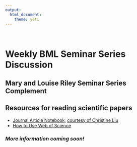 ```yaml
---
output: 
  html_document:
    theme: yeti
---
```

<br>


# **Weekly BML Seminar Series Discussion**

## Mary and Louise Riley Seminar Series Complement


## Resources for reading scientific papers 
* [Journal Article Notebook](Res_SciPapers/Liu_SciPaperNbk.pdf), [courtesy of Christine Liu](https://twitter.com/christineliuart/status/819285847316918272?s=20)
* [How to Use Web of Science](Res_SciPapers/HowToUseWebOfScience.pdf)


### *More information coming soon!*